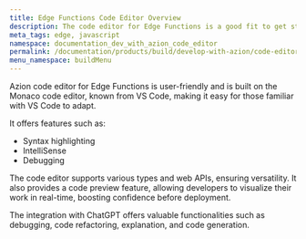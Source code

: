 ```yaml
---
title: Edge Functions Code Editor Overview
description: The code editor for Edge Functions is a good fit to get started developing at the edge.
meta_tags: edge, javascript
namespace: documentation_dev_with_azion_code_editor
permalink: /documentation/products/build/develop-with-azion/code-editor/
menu_namespace: buildMenu
---
```



<LinkButton link="/en/documentation/products/edge-application/edge-functions/runtime-api/code-editor/" label="Go to azion code editor reference" severity="secondary" target="_blank" />

Azion code editor for Edge Functions is user-friendly and is built on the Monaco code editor, known from VS Code, making it easy for those familiar with VS Code to adapt. 

It offers features such as:

- Syntax highlighting
- IntelliSense
- Debugging

The code editor supports various types and web APIs, ensuring versatility. It also provides a code preview feature, allowing developers to visualize their work in real-time, boosting confidence before deployment.
 
The integration with ChatGPT offers valuable functionalities such as debugging, code refactoring, explanation, and code generation.






